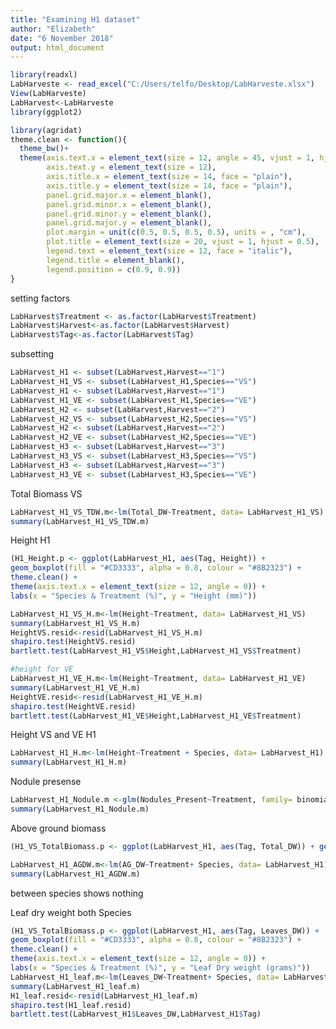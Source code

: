 ---
title: "Examining H1 dataset"
author: "Elizabeth"
date: "6 November 2018"
output: html_document
---


```{r setup, include=FALSE}
library(readxl)
LabHarveste <- read_excel("C:/Users/telfo/Desktop/LabHarveste.xlsx")
View(LabHarveste)
LabHarvest<-LabHarveste
library(ggplot2)
```

```{r}

library(agridat)
theme.clean <- function(){
  theme_bw()+
  theme(axis.text.x = element_text(size = 12, angle = 45, vjust = 1, hjust = 1),
        axis.text.y = element_text(size = 12),
        axis.title.x = element_text(size = 14, face = "plain"),             
        axis.title.y = element_text(size = 14, face = "plain"),             
        panel.grid.major.x = element_blank(),                                          
        panel.grid.minor.x = element_blank(),
        panel.grid.minor.y = element_blank(),
        panel.grid.major.y = element_blank(),  
        plot.margin = unit(c(0.5, 0.5, 0.5, 0.5), units = , "cm"),
        plot.title = element_text(size = 20, vjust = 1, hjust = 0.5),
        legend.text = element_text(size = 12, face = "italic"),          
        legend.title = element_blank(),                              
        legend.position = c(0.9, 0.9))
}
```

setting factors
```{r}
LabHarvest$Treatment <- as.factor(LabHarvest$Treatment)
LabHarvest$Harvest<-as.factor(LabHarvest$Harvest)
LabHarvest$Tag<-as.factor(LabHarvest$Tag)
```

subsetting 

```{r}
LabHarvest_H1 <- subset(LabHarvest,Harvest=="1")
LabHarvest_H1_VS <- subset(LabHarvest_H1,Species=="VS")
LabHarvest_H1 <- subset(LabHarvest,Harvest=="1")
LabHarvest_H1_VE <- subset(LabHarvest_H1,Species=="VE")
LabHarvest_H2 <- subset(LabHarvest,Harvest=="2")
LabHarvest_H2_VS <- subset(LabHarvest_H2,Species=="VS")
LabHarvest_H2 <- subset(LabHarvest,Harvest=="2")
LabHarvest_H2_VE <- subset(LabHarvest_H2,Species=="VE")
LabHarvest_H3 <- subset(LabHarvest,Harvest=="3")
LabHarvest_H3_VS <- subset(LabHarvest_H3,Species=="VS")
LabHarvest_H3 <- subset(LabHarvest,Harvest=="3")
LabHarvest_H3_VE <- subset(LabHarvest_H3,Species=="VE")
```
Total Biomass VS
```{r}
LabHarvest_H1_VS_TDW.m<-lm(Total_DW~Treatment, data= LabHarvest_H1_VS)
summary(LabHarvest_H1_VS_TDW.m)
```

Height H1
```{r}
(H1_Height.p <- ggplot(LabHarvest_H1, aes(Tag, Height)) +
geom_boxplot(fill = "#CD3333", alpha = 0.8, colour = "#8B2323") +
theme.clean() +  
theme(axis.text.x = element_text(size = 12, angle = 0)) +
labs(x = "Species & Treatment (%)", y = "Height (mm)"))

LabHarvest_H1_VS_H.m<-lm(Height~Treatment, data= LabHarvest_H1_VS)
summary(LabHarvest_H1_VS_H.m)
HeightVS.resid<-resid(LabHarvest_H1_VS_H.m)
shapiro.test(HeightVS.resid)
bartlett.test(LabHarvest_H1_VS$Height,LabHarvest_H1_VS$Treatment)

#height for VE
LabHarvest_H1_VE_H.m<-lm(Height~Treatment, data= LabHarvest_H1_VE)
summary(LabHarvest_H1_VE_H.m)
HeightVE.resid<-resid(LabHarvest_H1_VE_H.m)
shapiro.test(HeightVE.resid)
bartlett.test(LabHarvest_H1_VE$Height,LabHarvest_H1_VE$Treatment)

```

Height VS and VE H1
```{r}
LabHarvest_H1_H.m<-lm(Height~Treatment + Species, data= LabHarvest_H1)
summary(LabHarvest_H1_H.m)
```

Nodule presense 
```{r}
LabHarvest_H1_Nodule.m <-glm(Nodules_Present~Treatment, family= binomial, data=LabHarvest_H1)
summary(LabHarvest_H1_Nodule.m)
```
Above ground biomass
```{r}
(H1_VS_TotalBiomass.p <- ggplot(LabHarvest_H1, aes(Tag, Total_DW)) + geom_boxplot(fill = "#CD3333", alpha = 0.8, colour = "#8B2323") + theme.clean() +  theme(axis.text.x = element_text(size = 12, angle = 0)) + labs(x = "Species & Treatment (%)", y = "Total Dry weight (grams)"))

LabHarvest_H1_AGDW.m<-lm(AG_DW~Treatment+ Species, data= LabHarvest_H1)
summary(LabHarvest_H1_AGDW.m)
```
between species shows nothing 

Leaf dry weight both Species 
```{r}
(H1_VS_TotalBiomass.p <- ggplot(LabHarvest_H1, aes(Tag, Leaves_DW)) +
geom_boxplot(fill = "#CD3333", alpha = 0.8, colour = "#8B2323") +
theme.clean() +  
theme(axis.text.x = element_text(size = 12, angle = 0)) +
labs(x = "Species & Treatment (%)", y = "Leaf Dry weight (grams)"))
LabHarvest_H1_leaf.m<-lm(Leaves_DW~Treatment+ Species, data= LabHarvest_H1)
summary(LabHarvest_H1_leaf.m)
H1_leaf.resid<-resid(LabHarvest_H1_leaf.m)
shapiro.test(H1_leaf.resid)
bartlett.test(LabHarvest_H1$Leaves_DW,LabHarvest_H1$Tag)
```
